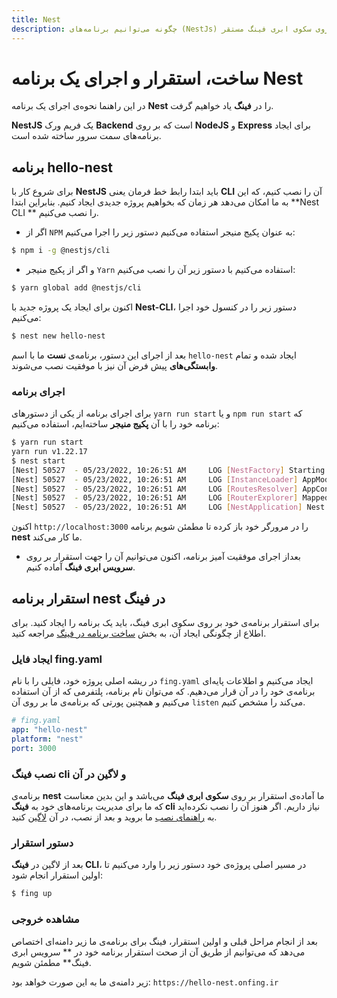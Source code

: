 ```yaml
---
title: Nest
description: چگونه می‌توانیم برنامه‌های (NestJs) را بر روی سکوی ابری فینگ مستقر(deploy) کنیم؟
---
```



<Platform>
  <PlatformHead title="برنامه‌های Nest.js" icon="nestjs/nestjs-plain.svg" />
</Platform>

# ساخت، استقرار و اجرای یک برنامه Nest

در این راهنما نحوه‌ی اجرای یک برنامه **Nest** را در **فینگ** یاد خواهیم گرفت.

**NestJS** یک فریم ورک **Backend** است که بر روی **NodeJS** و **Express** برای ایجاد برنامه‌های سمت سرور ساخته شده است.

## برنامه hello-nest

برای شروع کار با **NestJS** باید ابتدا رابط خط فرمان یعنی **CLI** آن را نصب کنیم، که این به ما امکان می‌دهد هر زمان که بخواهیم پروژه جدیدی ایجاد کنیم.
بنابراین ابتدا **Nest CLI ** را نصب می‌کنیم.

- اگر از `NPM` به عنوان پکیج منیجر استفاده می‌کنیم دستور زیر را اجرا می‌کنیم:

```bash
$ npm i -g @nestjs/cli
```

- و اگر از پکیج منیجر `Yarn` استفاده می‌کنیم با دستور زیر آن را نصب می‌کنیم:

```bash
$ yarn global add @nestjs/cli
```

اکنون برای ایجاد یک پروژه جدید با **Nest-CLI**، دستور زیر را در کنسول خود اجرا می‌کنیم:

```bash
$ nest new hello-nest
```

بعد از اجرای این دستور، برنامه‌ی **نست** ما با اسم `hello-nest` ایجاد شده و تمام **وابستگی‌های** پیش فرض آن نیز با موفقیت نصب می‌شوند.

### اجرای برنامه

برای اجرای برنامه از یکی از دستورهای `yarn run start` و یا `npm run start` که برنامه خود را با آن **پکیج منیجر** ساخته‌ایم، استفاده می‌کنیم:

```bash
$ yarn run start
yarn run v1.22.17
$ nest start
[Nest] 50527  - 05/23/2022, 10:26:51 AM     LOG [NestFactory] Starting Nest application...
[Nest] 50527  - 05/23/2022, 10:26:51 AM     LOG [InstanceLoader] AppModule dependencies initialized +105ms
[Nest] 50527  - 05/23/2022, 10:26:51 AM     LOG [RoutesResolver] AppController {/}: +9ms
[Nest] 50527  - 05/23/2022, 10:26:51 AM     LOG [RouterExplorer] Mapped {/, GET} route +3ms
[Nest] 50527  - 05/23/2022, 10:26:51 AM     LOG [NestApplication] Nest application successfully started +3ms
```

اکنون `http://localhost:3000` را در مرورگر خود باز کرده تا مطمئن شویم برنامه **nest** ما کار می‌کند.

- بعداز اجرای موفقیت آمیز برنامه، اکنون می‌توانیم آن را جهت استقرار بر روی **سرویس ابری فینگ** آماده کنیم.

## استقرار برنامه nest در فینگ

برای استقرار برنامه‌ی خود بر روی سکوی ابری فینگ، باید یک برنامه را ایجاد کنید. برای اطلاع از چگونگی ایجاد آن، به بخش [ساخت برنامه در فینگ](/quickstart/create-app) مراجعه کنید.

### ایجاد فایل fing.yaml

در ریشه اصلی پروژه خود، فایلی را با نام `fing.yaml` ایجاد می‌کنیم و اطلاعات پایه‌ای برنامه‌ی خود را در آن قرار می‌دهیم. که می‌توان نام برنامه، پلتفرمی که از آن استفاده می‌کنیم و همچنین پورتی که برنامه‌ی ما بر روی آن `listen` می‌کند را مشخص کنیم.

```yaml
# fing.yaml
app: "hello-nest"
platform: "nest"
port: 3000
```

### نصب فینگ cli و لاگین در آن

برنامه‌ی **nest** ما آماده‌ی استقرار بر روی **سکوی ابری فینگ** می‌باشد و این بدین معناست که ما برای مدیریت برنامه‌های خود به **فینگ cli** نیاز داریم. اگر هنوز آن را نصب نکرده‌اید به [راهنمای نصب](/quickstart/installation) ما بروید و بعد از نصب، در آن [لاگین](/quickstart/login) کنید.

### دستور استقرار

بعد از لاگین در **فینگ CLI**، در مسیر اصلی پروژه‌ی خود دستور زیر را وارد می‌کنیم تا اولین استقرار انجام شود:

```bash
$ fing up
```

### مشاهده خروجی

بعد از انجام مراحل قبلی و اولین استقرار، فینگ برای برنامه‌ی ما زیر دامنه‌ای اختصاص می‌دهد که می‌توانیم از طریق آن از صحت استقرار برنامه خود در ** سرویس ابری فینگ** مطمئن شویم.

زیر دامنه‌ی ما به این صورت خواهد بود: `https://hello-nest.onfing.ir`
